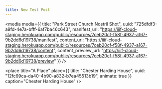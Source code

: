 ```yaml
---
title: New Test Post
---
```


<media
  media={{
    title: "Park Street Church Nostril Shot",
    uuid: "725dfdf3-a9fd-4e7a-bfff-6af7ba46c643",
    manifest_url:
      "https://iiif-cloud-staging.herokuapp.com/public/resources/7ceb20cf-f58f-4937-a167-9b2dd6d19738/manifest",
    content_url:
      "https://iiif-cloud-staging.herokuapp.com/public/resources/7ceb20cf-f58f-4937-a167-9b2dd6d19738/content",
    content_preview_url:
      "https://iiif-cloud-staging.herokuapp.com/public/resources/7ceb20cf-f58f-4937-a167-9b2dd6d19738/preview"
  }}
/>

<place
  title="A Place"
  place={{
    title: "Chester Harding House",
    uuid: "12fc69ca-da40-4b90-a832-b7ea45513b19",
    animate: true
  }}
  caption="Chester Harding House"
/>
